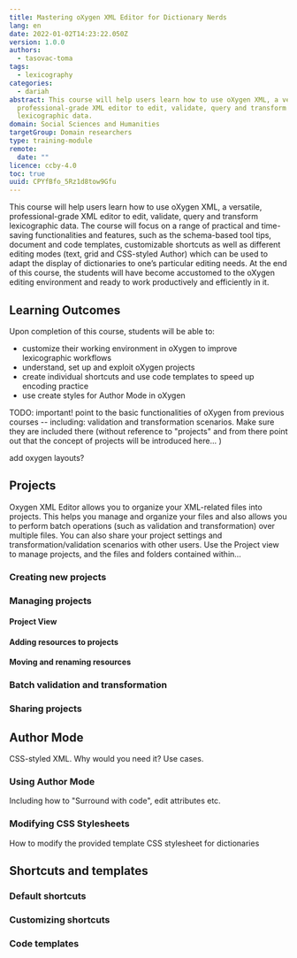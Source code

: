 ```yaml
---
title: Mastering oXygen XML Editor for Dictionary Nerds
lang: en
date: 2022-01-02T14:23:22.050Z
version: 1.0.0
authors:
  - tasovac-toma
tags:
  - lexicography
categories:
  - dariah
abstract: This course will help users learn how to use oXygen XML, a versatile,
  professional-grade XML editor to edit, validate, query and transform
  lexicographic data.
domain: Social Sciences and Humanities
targetGroup: Domain researchers
type: training-module
remote:
  date: ""
licence: ccby-4.0
toc: true
uuid: CPYfBfo_5Rz1d8tow9Gfu
---
```

This course will help users learn how to use oXygen XML, a versatile, professional-grade XML editor to edit, validate, query and transform lexicographic data. The course will focus on a range of practical and time-saving functionalities and features, such as the schema-based tool tips, document and code templates, customizable shortcuts as well as different editing modes (text, grid and CSS-styled Author) which can be used to adapt the display of dictionaries to one’s particular editing needs. At the end of this course, the students will have become accustomed to the oXygen editing environment and ready to work productively and efficiently in it.

## Learning Outcomes

Upon completion of this course, students will be able to:

- customize their working environment in oXygen to improve lexicographic workflows
- understand, set up and exploit oXygen projects
- create individual shortcuts and use code templates to speed up encoding practice
- use create styles for Author Mode in oXygen

TODO: important! point to the basic functionalities of oXygen from previous courses -- including: validation and transformation scenarios. Make sure they are included there (without reference to "projects" and from there point out that the concept of projects will be introduced here... )

add oxygen layouts? 

## Projects

Oxygen XML Editor allows you to organize your XML-related files into projects. This helps you manage and organize your files and also allows you to perform batch operations (such as validation and transformation) over multiple files. You can also share your project settings and transformation/validation scenarios with other users. Use the Project view to manage projects, and the files and folders contained within...

### Creating new projects

### Managing projects

#### Project View

#### Adding resources to projects

#### Moving and renaming resources

### Batch validation and transformation

### Sharing projects

## Author Mode

CSS-styled XML. Why would you need it? Use cases. 

### Using Author Mode

Including how to "Surround with code", edit attributes etc.

### Modifying CSS Stylesheets

How to modify the provided template CSS stylesheet for dictionaries

## Shortcuts and templates

### Default shortcuts

### Customizing shortcuts

### Code templates